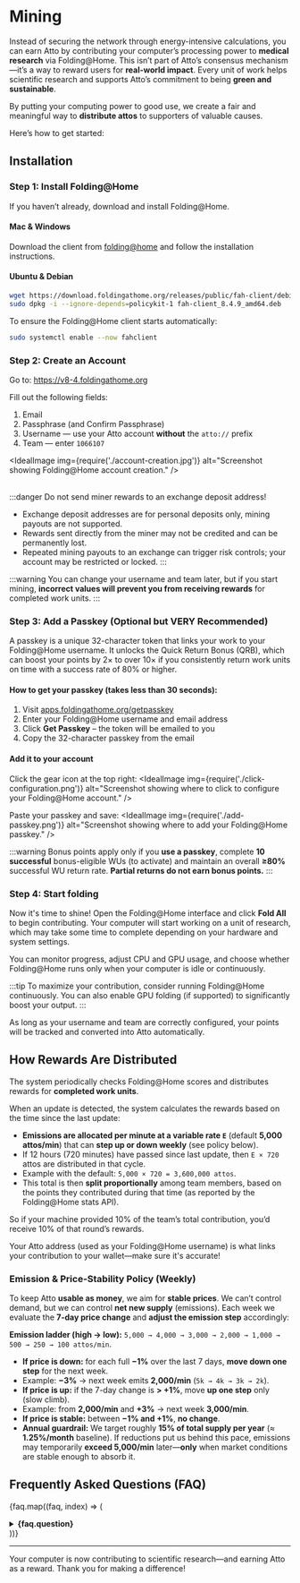 
# Mining

Instead of securing the network through energy-intensive calculations, you can earn Atto by contributing your computer’s processing
power to **medical research** via Folding@Home. This isn’t part of Atto’s consensus mechanism—it’s a way to reward users for
**real-world impact**. Every unit of work helps scientific research and supports Atto’s commitment to being **green and sustainable**.

By putting your computing power to good use, we create a fair and meaningful way to **distribute attos** to supporters of valuable causes.

Here’s how to get started:

## Installation

### Step 1: Install Folding@Home

If you haven’t already, download and install Folding@Home.

#### Mac & Windows

Download the client from [folding@home](https://foldingathome.org/start-folding/) and follow the installation instructions.

#### Ubuntu & Debian

```bash
wget https://download.foldingathome.org/releases/public/fah-client/debian-10-64bit/release/fah-client_8.4.9_amd64.deb
sudo dpkg -i --ignore-depends=policykit-1 fah-client_8.4.9_amd64.deb
```

To ensure the Folding@Home client starts automatically:
```bash
sudo systemctl enable --now fahclient
```

### Step 2: Create an Account

Go to: https://v8-4.foldingathome.org

Fill out the following fields:
1. Email
2. Passphrase (and Confirm Passphrase)
3. Username — use your Atto account **without** the `atto://` prefix
4. Team — enter `1066107`

<IdealImage img={require('./account-creation.jpg')} alt="Screenshot showing Folding@Home account creation." />
<br />
<br />

:::danger
Do not send miner rewards to an exchange deposit address!
- Exchange deposit addresses are for personal deposits only, mining payouts are not supported.
- Rewards sent directly from the miner may not be credited and can be permanently lost.
- Repeated mining payouts to an exchange can trigger risk controls; your account may be restricted or locked.
:::

:::warning
You can change your username and team later, but if you start mining, **incorrect values will prevent you from receiving rewards** for completed work units.
:::

### Step 3: Add a Passkey (Optional but VERY Recommended)

A passkey is a unique 32-character token that links your work to your Folding@Home username. It unlocks the Quick Return Bonus (QRB), which can boost your points by 2× to over 10× if you consistently return work units on time with a success rate of 80% or higher.

#### How to get your passkey (takes less than 30 seconds):

1. Visit [apps.foldingathome.org/getpasskey](https://apps.foldingathome.org/getpasskey)
2. Enter your Folding@Home username and email address
3. Click **Get Passkey** – the token will be emailed to you
4. Copy the 32-character passkey from the email

#### Add it to your account

Click the gear icon at the top right:
<IdealImage img={require('./click-configuration.png')} alt="Screenshot showing where to click to configure your Folding@Home account." />

Paste your passkey and save:
<IdealImage img={require('./add-passkey.png')} alt="Screenshot showing where to add your Folding@Home passkey." />

:::warning
Bonus points apply only if you **use a passkey**, complete **10 successful** bonus-eligible WUs (to activate) and
maintain an overall **≥80%** successful WU return rate. **Partial returns do not earn bonus points.**
:::


### Step 4: Start folding

Now it's time to shine! Open the Folding@Home interface and click **Fold All** to begin contributing.
Your computer will start working on a unit of research, which may take some time to complete depending on your hardware and system settings.

You can monitor progress, adjust CPU and GPU usage, and choose whether Folding@Home runs only when your computer is idle or continuously.

:::tip
To maximize your contribution, consider running Folding@Home continuously. You can also enable GPU folding (if supported) to significantly boost your output.
:::

As long as your username and team are correctly configured, your points will be tracked and converted into Atto automatically.

## How Rewards Are Distributed

The system periodically checks Folding@Home scores and distributes rewards for **completed work units**.

When an update is detected, the system calculates the rewards based on the time since the last update:

* **Emissions are allocated per minute at a variable rate `E`** (default **5,000 attos/min**) that can **step up or down weekly** (see policy below).
* If 12 hours (720 minutes) have passed since last update, then `E × 720` attos are distributed in that cycle.
* Example with the default: `5,000 × 720 = 3,600,000 attos`.
* This total is then **split proportionally** among team members, based on the points they contributed during that time (as reported by the Folding@Home stats API).

So if your machine provided 10% of the team’s total contribution, you’d receive 10% of that round’s rewards.

Your Atto address (used as your Folding@Home username) is what links your contribution to your wallet—make sure it's accurate!

### Emission & Price-Stability Policy (Weekly)

To keep Atto **usable as money**, we aim for **stable prices**. We can’t control demand, but we can control **net new supply** (emissions).
Each week we evaluate the **7-day price change** and **adjust the emission step** accordingly:


**Emission ladder (high → low):**
`5,000 → 4,000 → 3,000 → 2,000 → 1,000 → 500 → 250 → 100 attos/min`.


- **If price is down:** for each full **−1%** over the last 7 days, **move down one step** for the next week.
- Example: **−3%** → next week emits **2,000/min** (`5k → 4k → 3k → 2k`).
- **If price is up:** if the 7-day change is **> +1%**, move **up one step** only (slow climb).
- Example: from **2,000/min** and **+3%** → next week **3,000/min**.
- **If price is stable:** between **−1% and +1%**, **no change**.
- **Annual guardrail:** We target roughly **15% of total supply per year** (≈ **1.25%/month** baseline).
If reductions put us behind this pace, emissions may temporarily **exceed 5,000/min** later—**only** when market conditions are stable enough to absorb it.

## Frequently Asked Questions (FAQ)

<Head>
  <script type="application/ld+json">
    {JSON.stringify({
      "@context": "https://schema.org",
      "@type": "FAQPage",
      "mainEntity": faq.map((faq) => ({
        "@type": "Question",
        name: faq.question,
        acceptedAnswer: {
          "@type": "Answer",
          text: faq.answer
        }
      }))
    })}
  </script>
</Head>

{faq.map((faq, index) => (
<details key={index} style={{ marginBottom: "1.5rem" }}>
  <summary><strong>{faq.question}</strong></summary>
  <p>{faq.answer}</p>
</details>
))}

---

Your computer is now contributing to scientific research—and earning Atto as a reward. Thank you for making a difference!
